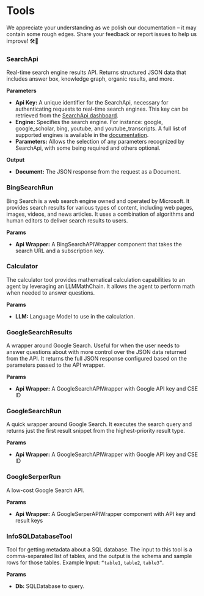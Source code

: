 
# Tools

<Admonition type="caution" icon="🚧" title="ZONE UNDER CONSTRUCTION">
    <p>
        We appreciate your understanding as we polish our documentation – it may contain some rough edges. Share your feedback or report issues to help us improve! 🛠️📝
    </p>
</Admonition>


### SearchApi

Real-time search engine results API. Returns structured JSON data that includes answer box, knowledge graph, organic results, and more.

**Parameters**

- **Api Key:** A unique identifier for the SearchApi, necessary for authenticating requests to real-time search engines. This key can be retrieved from the [SearchApi dashboard](https://www.searchapi.io/).
- **Engine:** Specifies the search engine. For instance: google, google_scholar, bing, youtube, and youtube_transcripts. A full list of supported engines is available in the [documentation](https://www.searchapi.io/docs/google).
- **Parameters:** Allows the selection of any parameters recognized by SearchApi, with some being required and others optional. 

**Output**

- **Document:** The JSON response from the request as a Document.


### BingSearchRun

Bing Search is a web search engine owned and operated by Microsoft. It provides search results for various types of content, including web pages, images, videos, and news articles. It uses a combination of algorithms and human editors to deliver search results to users.

**Params**

- **Api Wrapper:** A BingSearchAPIWrapper component that takes the search URL and a subscription key.


### Calculator

The calculator tool provides mathematical calculation capabilities to an agent by leveraging an LLMMathChain. It allows the agent to perform math when needed to answer questions.

**Params**

- **LLM:** Language Model to use in the calculation.


### GoogleSearchResults

A wrapper around Google Search. Useful for when the user needs to answer questions about with more control over the JSON data returned from the API. It returns the full JSON response configured based on the parameters passed to the API wrapper.

**Params**

- **Api Wrapper:** A GoogleSearchAPIWrapper with Google API key and CSE ID


### GoogleSearchRun

A quick wrapper around Google Search. It executes the search query and returns just the first result snippet from the highest-priority result type.

**Params**

- **Api Wrapper:** A GoogleSearchAPIWrapper with Google API key and CSE ID


### GoogleSerperRun

A low-cost Google Search API.

**Params**

- **Api Wrapper:** A GoogleSerperAPIWrapper component with API key and result keys


### InfoSQLDatabaseTool

Tool for getting metadata about a SQL database. The input to this tool is a comma-separated list of tables, and the output is the schema and sample rows for those tables. Example Input: `“table1`, `table2`, `table3”`.

**Params**

- **Db:** SQLDatabase to query.
